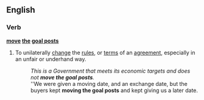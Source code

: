 ==English==

===Verb===
'''[[move]] [[the]] [[goal posts]]'''

# {{idiom}} To unilaterally [[change]] the [[rules]], or [[terms]] of an [[agreement]], especially in an unfair or underhand way.
#:''This is a Government that meets its economic targets and does not '''move the goal posts'''.''
#:''We were given a moving date, and an exchange date, but the buyers kept '''moving the goal posts''' and kept giving us a later date.